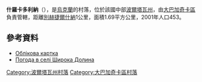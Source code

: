 {{coord|49|51|14|N|33|37|47|E|scale:30000_region:UA|display=title}}

'''什羅卡多利納'''（{{lang-uk|Широка Долина}}），是[[烏克蘭|烏克蘭]]的村落，位於該國中部[[波爾塔瓦州|波爾塔瓦州]]，由[[大巴加奇卡區|大巴加奇卡區]]負責管轄，距離[[別赫捷爾什納|別赫捷爾什納]]1公里，面積1.69平方公里，2001年人口453。

==參考資料==
*[http://gska2.rada.gov.ua/pls/z7502/A005?rdat1=22.03.2008&rf7571=24736 Облікова картка]{{dead link|date=2017年11月 |bot=InternetArchiveBot |fix-attempted=yes }}
* [http://weather.in.ua/ua/poltavskaja/28972 Погода в селі Широка Долина] {{Wayback|url=http://weather.in.ua/ua/poltavskaja/28972 |date=20111219193225 }}

{{DEFAULTSORT:Широка Долина}}
[[Category:波爾塔瓦州村落|Category:波爾塔瓦州村落]]
[[Category:大巴加奇卡區村落|Category:大巴加奇卡區村落]]


{{Poltava-geo-stub}}